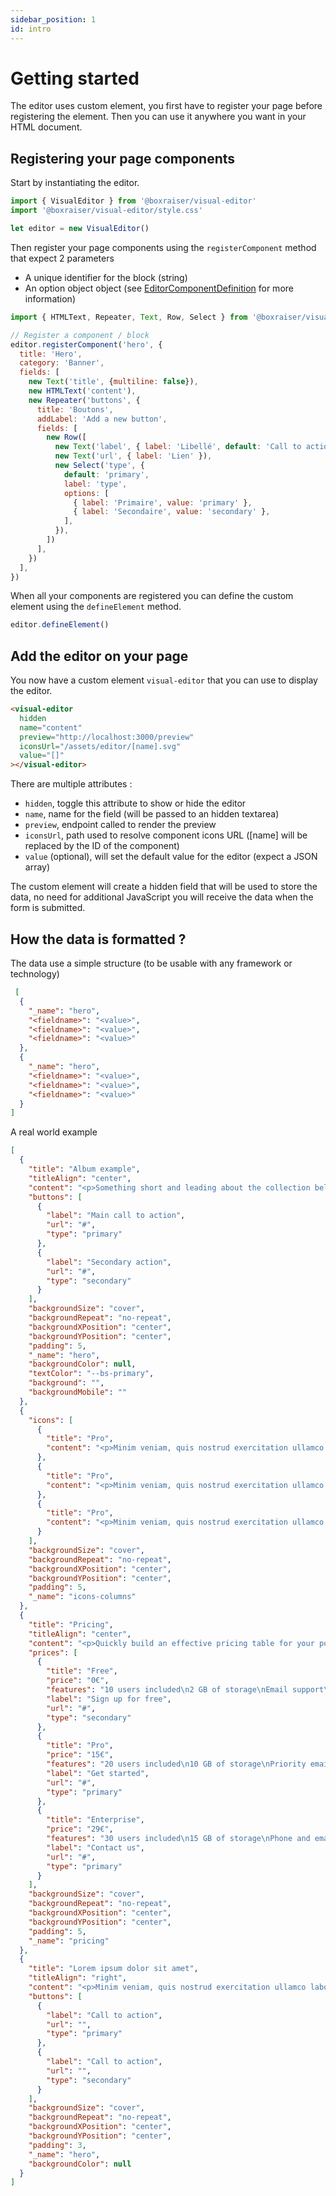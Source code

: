 ```yaml
---
sidebar_position: 1
id: intro
---
```


# Getting started

The editor uses custom element, you first have to register your page before registering the element. Then you can use it anywhere you want in your HTML document.


<EditorDemo/>

## Registering your page components

Start by instantiating the editor.

```js
import { VisualEditor } from '@boxraiser/visual-editor'
import '@boxraiser/visual-editor/style.css'

let editor = new VisualEditor()
```

Then register your page components using the `registerComponent` method that expect 2 parameters

- A unique identifier for the block (string)
- An option object object (see [EditorComponentDefinition](https://github.com/Grafikart/VisualEditor/blob/master/src/types.ts#L24) for more information)

```js
import { HTMLText, Repeater, Text, Row, Select } from '@boxraiser/visual-editor'

// Register a component / block
editor.registerComponent('hero', {
  title: 'Hero',
  category: 'Banner',
  fields: [
    new Text('title', {multiline: false}),
    new HTMLText('content'),
    new Repeater('buttons', {
      title: 'Boutons',
      addLabel: 'Add a new button',
      fields: [
        new Row([
          new Text('label', { label: 'Libellé', default: 'Call to action' }),
          new Text('url', { label: 'Lien' }),
          new Select('type', {
            default: 'primary',
            label: 'type',
            options: [
              { label: 'Primaire', value: 'primary' },
              { label: 'Secondaire', value: 'secondary' },
            ],
          }),
        ])
      ],
    })
  ],
})
```

When all your components are registered you can define the custom element using the `defineElement` method.

```js
editor.defineElement()
```

## Add the editor on your page

You now have a custom element `visual-editor` that you can use to display the editor.

```html
<visual-editor
  hidden
  name="content"
  preview="http://localhost:3000/preview"
  iconsUrl="/assets/editor/[name].svg"
  value="[]"
></visual-editor>
```

There are multiple attributes :

- `hidden`, toggle this attribute to show or hide the editor
- `name`, name for the field (will be passed to an hidden textarea)
- `preview`, endpoint called to render the preview
- `iconsUrl`, path used to resolve component icons URL ([name] will be replaced by the ID of the component)
- `value` (optional), will set the default value for the editor (expect a JSON array)

The custom element will create a hidden field that will be used to store the data, no need for additional JavaScript you will receive the data when the form is submitted.

## How the data is formatted ?

The data use a simple structure (to be usable with any framework or technology)

```json
 [
  {
    "_name": "hero",
    "<fieldname>": "<value>",
    "<fieldname>": "<value>",
    "<fieldname>": "<value>"
  },
  {
    "_name": "hero",
    "<fieldname>": "<value>",
    "<fieldname>": "<value>",
    "<fieldname>": "<value>"
  }
]
```

A real world example

```json
[
  {
    "title": "Album example",
    "titleAlign": "center",
    "content": "<p>Something short and leading about the collection below—its contents, the creator, etc. Make it short and sweet, but not too short so folks don't simply skip over it entirely.</p>",
    "buttons": [
      {
        "label": "Main call to action",
        "url": "#",
        "type": "primary"
      },
      {
        "label": "Secondary action",
        "url": "#",
        "type": "secondary"
      }
    ],
    "backgroundSize": "cover",
    "backgroundRepeat": "no-repeat",
    "backgroundXPosition": "center",
    "backgroundYPosition": "center",
    "padding": 5,
    "_name": "hero",
    "backgroundColor": null,
    "textColor": "--bs-primary",
    "background": "",
    "backgroundMobile": ""
  },
  {
    "icons": [
      {
        "title": "Pro",
        "content": "<p>Minim veniam, quis nostrud exercitation ullamco laboris nisi ut aliquip ex ea commodo consequat. Lorem ipsum dolor sit amet.</p>"
      },
      {
        "title": "Pro",
        "content": "<p>Minim veniam, quis nostrud exercitation ullamco laboris nisi ut aliquip ex ea commodo consequat. Lorem ipsum dolor sit amet.</p>"
      },
      {
        "title": "Pro",
        "content": "<p>Minim veniam, quis nostrud exercitation ullamco laboris nisi ut aliquip ex ea commodo consequat. Lorem ipsum dolor sit amet.</p>"
      }
    ],
    "backgroundSize": "cover",
    "backgroundRepeat": "no-repeat",
    "backgroundXPosition": "center",
    "backgroundYPosition": "center",
    "padding": 5,
    "_name": "icons-columns"
  },
  {
    "title": "Pricing",
    "titleAlign": "center",
    "content": "<p>Quickly build an effective pricing table for your potential customers with this Bootstrap example. It’s built with default Bootstrap components and utilities with little customization.</p>",
    "prices": [
      {
        "title": "Free",
        "price": "0€",
        "features": "10 users included\n2 GB of storage\nEmail support\nHelp center access",
        "label": "Sign up for free",
        "url": "#",
        "type": "secondary"
      },
      {
        "title": "Pro",
        "price": "15€",
        "features": "20 users included\n10 GB of storage\nPriority email support\nHelp center access",
        "label": "Get started",
        "url": "#",
        "type": "primary"
      },
      {
        "title": "Enterprise",
        "price": "29€",
        "features": "30 users included\n15 GB of storage\nPhone and email support\nHelp center access",
        "label": "Contact us",
        "url": "#",
        "type": "primary"
      }
    ],
    "backgroundSize": "cover",
    "backgroundRepeat": "no-repeat",
    "backgroundXPosition": "center",
    "backgroundYPosition": "center",
    "padding": 5,
    "_name": "pricing"
  },
  {
    "title": "Lorem ipsum dolor sit amet",
    "titleAlign": "right",
    "content": "<p>Minim veniam, quis nostrud exercitation ullamco laboris nisi ut aliquip ex ea commodo consequat. Lorem ipsum dolor sit amet.</p>",
    "buttons": [
      {
        "label": "Call to action",
        "url": "",
        "type": "primary"
      },
      {
        "label": "Call to action",
        "url": "",
        "type": "secondary"
      }
    ],
    "backgroundSize": "cover",
    "backgroundRepeat": "no-repeat",
    "backgroundXPosition": "center",
    "backgroundYPosition": "center",
    "padding": 3,
    "_name": "hero",
    "backgroundColor": null
  }
]
```
